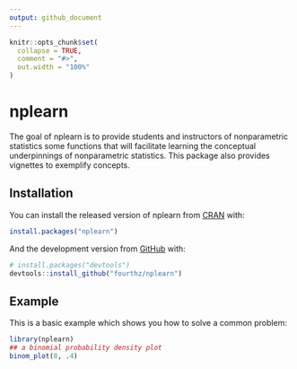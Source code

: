 ```yaml
---
output: github_document
---
```


<!-- README.md is generated from README.Rmd. Please edit that file -->

```r
knitr::opts_chunk$set(
  collapse = TRUE,
  comment = "#>",
  out.width = "100%"
)
```
# nplearn

<!-- badges: start -->
<!-- badges: end -->

The goal of nplearn is to provide students and instructors of nonparametric 
statistics some functions that will facilitate learning the conceptual 
underpinnings of nonparametric statistics. This package also provides 
vignettes to exemplify concepts.

## Installation

You can install the released version of nplearn from [CRAN](https://CRAN.R-project.org) with:

``` r
install.packages("nplearn")
```

And the development version from [GitHub](https://github.com/) with:

``` r
# install.packages("devtools")
devtools::install_github("fourthz/nplearn")
```
## Example

This is a basic example which shows you how to solve a common problem:

```r
library(nplearn)
## a binomial probability density plot
binom_plot(8, .4)
```
